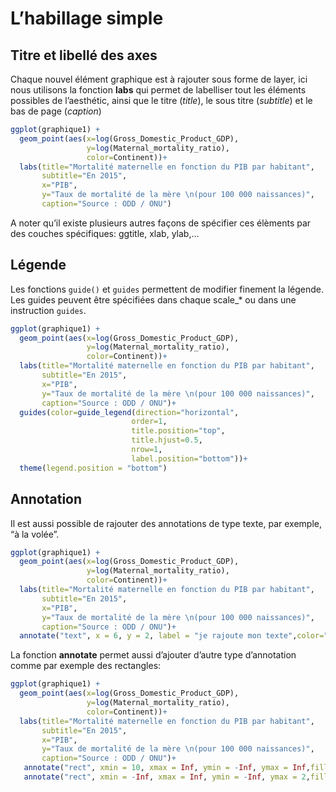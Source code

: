 # L'habillage simple

## Titre et libellé des axes

Chaque nouvel élément graphique est à rajouter sous forme de layer, ici nous utilisons la fonction **labs** qui permet de labelliser tout les éléments possibles de l'aesthétic, ainsi que le titre (*title*), le sous titre (*subtitle*) et le bas de page (*caption*)

```r
ggplot(graphique1) +
  geom_point(aes(x=log(Gross_Domestic_Product_GDP),
                 y=log(Maternal_mortality_ratio),
                 color=Continent))+
  labs(title="Mortalité maternelle en fonction du PIB par habitant",
       subtitle="En 2015",
       x="PIB",
       y="Taux de mortalité de la mère \n(pour 100 000 naissances)",
       caption="Source : ODD / ONU")
```

A noter qu'il existe plusieurs autres façons de spécifier ces élèments par des couches spécifiques: ggtitle, xlab, ylab,...

## Légende

Les fonctions `guide()` et `guides` permettent de modifier finement la légende.
Les guides peuvent être spécifiées dans chaque scale_* ou dans une instruction `guides`.

```r
ggplot(graphique1) +
  geom_point(aes(x=log(Gross_Domestic_Product_GDP),
                 y=log(Maternal_mortality_ratio),
                 color=Continent))+
  labs(title="Mortalité maternelle en fonction du PIB par habitant",
       subtitle="En 2015",
       x="PIB",
       y="Taux de mortalité de la mère \n(pour 100 000 naissances)",
       caption="Source : ODD / ONU")+
  guides(color=guide_legend(direction="horizontal",
                           order=1,
                           title.position="top",
                           title.hjust=0.5,
                           nrow=1,
                           label.position="bottom"))+
  theme(legend.position = "bottom")
```

## Annotation

Il est aussi possible de rajouter des annotations de type texte, par exemple, "à la volée".

```r
ggplot(graphique1) +
  geom_point(aes(x=log(Gross_Domestic_Product_GDP),
                 y=log(Maternal_mortality_ratio),
                 color=Continent))+
  labs(title="Mortalité maternelle en fonction du PIB par habitant",
       subtitle="En 2015",
       x="PIB",
       y="Taux de mortalité de la mère \n(pour 100 000 naissances)",
       caption="Source : ODD / ONU")+
  annotate("text", x = 6, y = 2, label = "je rajoute mon texte",color="blue")
```

La fonction **annotate** permet aussi d'ajouter d'autre type d'annotation comme par exemple des rectangles:

```r
ggplot(graphique1) +
  geom_point(aes(x=log(Gross_Domestic_Product_GDP),
                 y=log(Maternal_mortality_ratio),
                 color=Continent))+
  labs(title="Mortalité maternelle en fonction du PIB par habitant",
       subtitle="En 2015",
       x="PIB",
       y="Taux de mortalité de la mère \n(pour 100 000 naissances)",
       caption="Source : ODD / ONU")+
   annotate("rect", xmin = 10, xmax = Inf, ymin = -Inf, ymax = Inf,fill="red",alpha=0.2)+
   annotate("rect", xmin = -Inf, xmax = Inf, ymin = -Inf, ymax = 2,fill="green",alpha=0.2)

```
